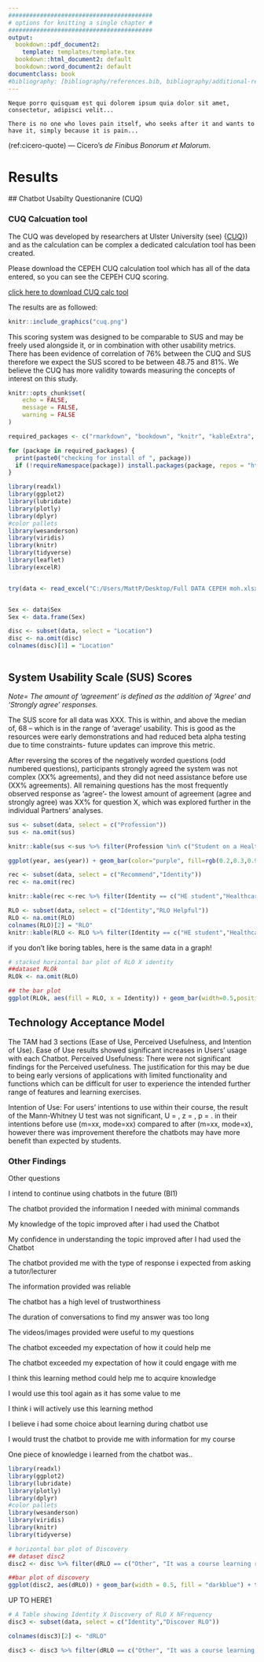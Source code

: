 ```yaml
---
#########################################
# options for knitting a single chapter #
#########################################
output:
  bookdown::pdf_document2:
    template: templates/template.tex
  bookdown::html_document2: default
  bookdown::word_document2: default
documentclass: book
#bibliography: [bibliography/references.bib, bibliography/additional-references.bib]
---
```


```block
Neque porro quisquam est qui dolorem ipsum quia dolor sit amet, consectetur, adipisci velit...

There is no one who loves pain itself, who seeks after it and wants to have it, simply because it is pain...
```

(ref:cicero-quote) --- Cicero's *de Finibus Bonorum et Malorum*.

```{=html}
<!-- 
Notes for adding an opening quote in PDF output:
i) add the reference for the quote with the chunk option quote_author="my author name",
ii) include=knitr::opts_knit$get('rmarkdown.pandoc.to') == 'latex' means that these quotes are only included when output is latex (in HTML output, it would appear by the end of the previous page)
iii) You can't use markdown syntax inside chunk options, so if you want to e.g. italicise a book name in the quote reference use a 'text reference': Create a named piece of text with '(ref:label-name) My text', then link to this in the chunk option with quote_author='(ref:label-name)'
-->
```


# Results {#rmd-basics}

\minitoc <!-- this will include a mini table of contents-->

<!-- LaTeX normally does not indent the first line after a heading - however, it does so after the mini table of contents. You can manually tell it not to with \noindent -->

\noindent 
## Chatbot Usabilty Questionanire (CUQ)

### CUQ Calcuation tool

The CUQ was developed by researchers at Ulster University (see)
[](){<a href="https://www.ulster.ac.uk/research/topic/computer-science/artificial-intelligence/projects/cuq" target="_blank">CUQ</a>}) and as the calculation can be complex a dedicated calculation tool has been created. 

Please download the CEPEH CUQ calculation tool which has all of the data entered, so you can see the CEPEH CUQ scoring. 

[click here to download CUQ calc tool](CUQ-Calculation-Tool.xlsx)


The results are as followed:

```r

knitr::include_graphics("cuq.png")

```

This scoring system was designed to be comparable to SUS and may be freely used alongside it, or in combination with other usability metrics. There has been evidence of correlation of 76% between the CUQ and SUS therefore we expect the SUS scored to be between 48.75 and 81%.  We believe the CUQ has more validity towards measuring the concepts of interest on this study. 



```r
knitr::opts_chunk$set(
	echo = FALSE,
	message = FALSE,
	warning = FALSE
)

required_packages <- c("rmarkdown", "bookdown", "knitr", "kableExtra", "tidyverse", "here", "readxl", "ggplot2", "lubridate", "plotly", "dplyr", "wesanderson", "viridis","leaflet")

for (package in required_packages) {
  print(paste0("checking for install of ", package))
  if (!requireNamespace(package)) install.packages(package, repos = "http://cran.rstudio.com")
}

library(readxl)
library(ggplot2)
library(lubridate)
library(plotly)
library(dplyr)
#color pallets
library(wesanderson)
library(viridis)
library(knitr)
library(tidyverse)
library(leaflet)
library(excelR)


try(data <- read_excel("C:/Users/MattP/Desktop/Full DATA CEPEH moh.xlsx"))


Sex <- data$Sex
Sex <- data.frame(Sex)

disc <- subset(data, select = "Location")
disc <- na.omit(disc)
colnames(disc)[1] = "Location"



```



##	System Usability Scale (SUS) Scores	

*Note= The amount of ‘agreement’ is defined as the addition of ‘Agree’ and ‘Strongly agree’ responses.*

The SUS score for all data was XXX. This is within, and above the median of, 68 – which is in the range of ‘average’ usability. This is good as the resources were early demonstrations and had reduced beta alpha testing due to time constraints- future updates can improve this metric.

After reversing the scores of the negatively worded questions (odd numbered questions), participants strongly agreed the system was not complex (XX% agreements), and they did not need assistance before use (XX% agreements). All remaining questions has the most frequently observed response as ‘agree’- the lowest amount of agreement (agree and strongly agree) was XX% for question X, which was explored further in the individual Partners’ analyses. 



```r

sus <- subset(data, select = c("Profession"))
sus <- na.omit(sus)

knitr::kable(sus <-sus %>% filter(Profession %in% c("Student on a Healthcare course","College student", "Medical doctor","Learning Technologist", "Mature Student", "Lecturer", format('html'))) %>% group_by(Profession) %>% count(Profession),"pipe")

```


```r

ggplot(year, aes(year)) + geom_bar(color="purple", fill=rgb(0.2,0.3,0.9,0.7) ) + scale_x_continuous(breaks = seq(2006, 2022,1)) + theme(plot.title = element_text(face="bold.italic"))
```




```r

rec <- subset(data, select = c("Recommend","Identity"))
rec <- na.omit(rec)

knitr::kable(rec <-rec %>% filter(Identity == c("HE student","Healthcare professional", "Other", "Student","Tutor/Teacher/Lecturer","Patient/Service-user/Carer",format('html'))) %>% group_by(Identity, Recommend) %>% count(Recommend), "pipe")


```


```r

RLO <- subset(data, select = c("Identity","RLO Helpful"))
RLO <- na.omit(RLO)
colnames(RLO)[2] = "RLO" 
knitr::kable(RLO <- RLO %>% filter(Identity == c("HE student","Healthcare professional", "Other", format('html'), "Student","Tutor/Teacher/Lecturer", "Patient/Service-user/Carer")) %>% group_by(Identity, RLO) %>% count(RLO), "pipe")

```

if you don't like boring tables, here is the same data in a graph!

```r
# stacked horizontal bar plot of RLO X identity 
##dataset RLOk 
RLOk <- na.omit(RLO) 

## the bar plot
ggplot(RLOk, aes(fill = RLO, x = Identity)) + geom_bar(width=0.5,position = "fill") + coord_flip() + ggtitle("How helpful has this learning object been?") + theme(plot.title = element_text(face="bold.italic")) + ylab("Scale of how helpful (0-1) ") + xlab("") + scale_fill_viridis(discrete = TRUE,option = "D") 

```





## Technology Acceptance Model

The TAM had 3 sections (Ease of Use, Perceived Usefulness, and Intention of Use). Ease of Use results showed significant increases in Users’ usage with each Chatbot. Perceived Usefulness: There were not significant findings for the Perceived usefulness. The justification for this may be due to being early versions of applications with limited functionality and functions which can be difficult for user to experience the intended further range of features and learning exercises. 

Intention of Use: For users’ intentions to use within their course, the result of the Mann-Whitney U test was not significant, U = , z = , p = . in their intentions before use (m=xx, mode=xx) compared to after (m=xx, mode=x), however there was improvement therefore the chatbots may have more benefit than expected by students. 




### Other Findings

Other questions

I intend to continue using chatbots in the future (BI1)	

The chatbot provided the information I needed with minimal commands	

My knowledge of the topic improved after i had used the Chatbot	

My confidence in understanding the topic improved after I had used the Chatbot	

The chatbot provided me with the type of response i expected from asking a tutor/lecturer	 

The information provided was reliable 

The chatbot has a high level of trustworthiness	

The duration of conversations to find my answer was too long	

The videos/images provided were useful to my questions

The chatbot exceeded my expectation of how it could help me	

The chatbot exceeded my expectation of how it could engage with me

I think this learning method could help me to acquire knowledge	

I would use this tool again as it has some value to me	

I think i will actively use this learning method	

I believe i had some choice about learning during chatbot use	

I would trust the chatbot to provide me with information for my course

One piece of knowledge i learned from the chatbot was..



```r

library(readxl)
library(ggplot2)
library(lubridate)
library(plotly)
library(dplyr)
#color pallets
library(wesanderson)
library(viridis)
library(knitr)
library(tidyverse)


```

```r

# horizontal bar plot of Discovery
## dataset disc2
disc2 <- disc %>% filter(dRLO == c("Other", "It was a course learning resource", "General internet search", "Recommended by a colleague/peer","Through HELM-Open")) 

##bar plot of discovery
ggplot(disc2, aes(dRLO)) + geom_bar(width = 0.5, fill = "darkblue") + theme_minimal() + ggtitle("How did you find out about the RLO you used?") + theme(plot.title = element_text(hjust = -1.5, face = "bold.italic")) + coord_flip() + ylab("Number of respondents") + xlab(" ")
```


UP TO HERE1


```r

# A Table showing Identity X Discovery of RLO X NFrequency
disc3 <- subset(data, select = c("Identity","Discover RLO"))

colnames(disc3)[2] <- "dRLO"

disc3 <- disc3 %>% filter(dRLO == c("Other", "It was a course learning resource", "General internet search", "Recommended by a colleague/peer","Through HELM-Open"))

```

